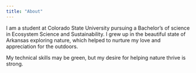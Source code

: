```yaml
---
title: "About"
---
```


I am a student at Colorado State University pursuing a Bachelor's of science in Ecosystem Science and Sustainability. I grew up in the beautiful state of Arkansas exploring nature, which helped to nurture my love and appreciation for the outdoors.

My technical skills may be green, but my desire for helping nature thrive is strong.
